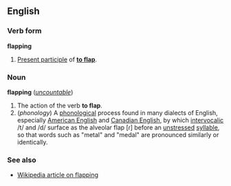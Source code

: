==English==
===Verb form===
'''flapping'''

#[[Present participle]] of '''[[to flap]]'''.

===Noun===
'''flapping''' (''[[uncountable]]'')

#The action of the verb '''to flap'''.
#(''phonology'') A [[phonological]] process found in many dialects of English, especially [[American English]] and [[Canadian English]], by which [[intervocalic]] /t/ and /d/ surface as the alveolar flap [ɾ] before an [[unstressed]] [[syllable]], so that words such as "metal" and "medal" are pronounced similarly or identically.

===See also===
*[[w:flapping|Wikipedia article on flapping]]